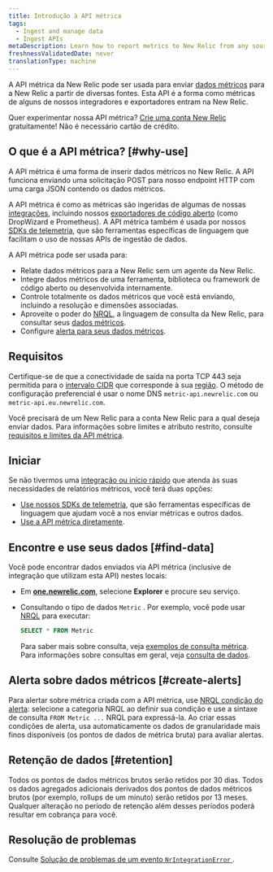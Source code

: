 ```yaml
---
title: Introdução à API métrica
tags:
  - Ingest and manage data
  - Ingest APIs
metaDescription: Learn how to report metrics to New Relic from any source with the Metric API.
freshnessValidatedDate: never
translationType: machine
---
```


A API métrica da New Relic pode ser usada para enviar [dados métricos](/docs/using-new-relic/data/understand-data/new-relic-data-types#dimensional-metrics) para a New Relic a partir de diversas fontes. Esta API é a forma como métricas de alguns de nossos integradores e exportadores entram na New Relic.

Quer experimentar nossa API métrica? [Crie uma conta New Relic](https://newrelic.com/signup) gratuitamente! Não é necessário cartão de crédito.

## O que é a API métrica? [#why-use]

A API métrica é uma forma de inserir dados métricos no New Relic. A API funciona enviando uma solicitação POST para nosso endpoint HTTP com uma carga JSON contendo os dados métricos.

A API métrica é como as métricas são ingeridas de algumas de nossas [integrações](https://newrelic.com/instant-observability/), incluindo nossos [exportadores de código aberto](/docs/data-ingest-apis/get-data-new-relic/new-relic-sdks/telemetry-sdks-send-custom-telemetry-data-new-relic#external-data) (como DropWizard e Prometheus). A API métrica também é usada por nossos [SDKs de telemetria](/docs/data-ingest-apis/get-data-new-relic/new-relic-sdks/telemetry-sdks-send-custom-telemetry-data-new-relic), que são ferramentas específicas de linguagem que facilitam o uso de nossas APIs de ingestão de dados.

A API métrica pode ser usada para:

* Relate dados métricos para a New Relic sem um agente da New Relic.
* Integre dados métricos de uma ferramenta, biblioteca ou framework de código aberto ou desenvolvida internamente.
* Controle totalmente os dados métricos que você está enviando, incluindo a resolução e dimensões associadas.
* Aproveite o poder do [NRQL](/docs/query-data/nrql-new-relic-query-language/getting-started/introduction-nrql), a linguagem de consulta da New Relic, para consultar seus [dados métricos](/docs/using-new-relic/data/understand-data/new-relic-data-types#metrics).
* Configure [alerta para seus dados métricos](#create-alerts).

## Requisitos

Certifique-se de que a conectividade de saída na porta TCP 443 seja permitida para o [intervalo CIDR](/docs/using-new-relic/cross-product-functions/install-configure/networks/#infrastructure) que corresponde à sua [região](/docs/using-new-relic/welcome-new-relic/get-started/our-eu-us-region-data-centers). O método de configuração preferencial é usar o nome DNS `metric-api.newrelic.com` ou `metric-api.eu.newrelic.com`.

Você precisará de um New Relic <InlinePopover type="licenseKey"/>para a conta New Relic para a qual deseja enviar dados. Para informações sobre limites e atributo restrito, consulte [requisitos e limites da API métrica](/docs/metric-api-general-requirements-limits).

## Iniciar

Se não tivermos uma [integração ou início rápido](https://newrelic.com/instant-observability/) que atenda às suas necessidades de relatórios métricos, você terá duas opções:

* [Use nossos SDKs de telemetria](/docs/data-ingest-apis/get-data-new-relic/new-relic-sdks/telemetry-sdks-send-custom-telemetry-data-new-relic), que são ferramentas específicas de linguagem que ajudam você a nos enviar métricas e outros dados.
* [Use a API métrica diretamente](/docs/report-metrics-metric-api).

## Encontre e use seus dados [#find-data]

Você pode encontrar dados enviados via API métrica (inclusive de integração que utilizam esta API) nestes locais:

* Em <DoNotTranslate>**[one.newrelic.com](https://one.newrelic.com/all-capabilities)**</DoNotTranslate>, selecione <DoNotTranslate>**Explorer**</DoNotTranslate> e procure seu serviço.

* Consultando o tipo de dados `Metric` . Por exemplo, você pode usar [NRQL](/docs/query-data/nrql-new-relic-query-language/getting-started/introduction-nrql) para executar:

  ```sql
  SELECT * FROM Metric
  ```

  Para saber mais sobre consulta, veja [exemplos de consulta métrica](/docs/data-ingest-apis/get-data-new-relic/metric-api/view-query-you-metric-data). Para informações sobre consultas em geral, veja [consulta de dados](/docs/using-new-relic/data/understand-data/query-new-relic-data).

## Alerta sobre dados métricos [#create-alerts]

Para alertar sobre métrica criada com a API métrica, use [NRQL condição do alerta](/docs/alerts/new-relic-alerts/defining-conditions/create-alert-conditions-nrql-queries): selecione a categoria NRQL ao definir sua condição e use a sintaxe de consulta `FROM Metric ...` NRQL para expressá-la. Ao criar essas condições de alerta, <InlinePopover type="alerts"/>usa automaticamente os dados de granularidade mais finos disponíveis (os pontos de dados de métrica bruta) para avaliar alertas.

## Retenção de dados [#retention]

Todos os pontos de dados métricos brutos serão retidos por 30 dias. Todos os dados agregados adicionais derivados dos pontos de dados métricos brutos (por exemplo, rollups de um minuto) serão retidos por 13 meses. Qualquer alteração no período de retenção além desses períodos poderá resultar em cobrança para você.

## Resolução de problemas

Consulte [Solução de problemas de um evento `NrIntegrationError` ](/docs/troubleshoot-nrintegrationerror-event).